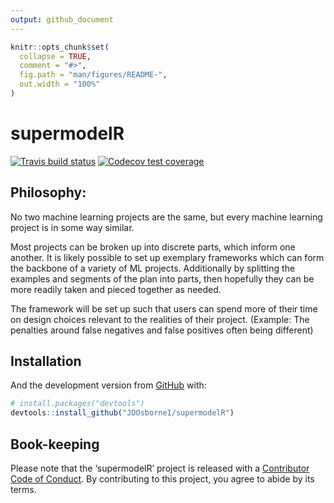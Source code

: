 ```yaml
---
output: github_document
---
```


<!-- README.md is generated from README.Rmd. Please edit that file -->

```r
knitr::opts_chunk$set(
  collapse = TRUE,
  comment = "#>",
  fig.path = "man/figures/README-",
  out.width = "100%"
)
```
# supermodelR

<!-- badges: start -->
[![Travis build status](https://travis-ci.org/JDOsborne1/supermodelR.svg?branch=master)](https://travis-ci.org/JDOsborne1/supermodelR)
[![Codecov test coverage](https://codecov.io/gh/JDOsborne1/supermodelR/branch/master/graph/badge.svg)](https://codecov.io/gh/JDOsborne1/supermodelR?branch=master)
<!-- badges: end -->


## Philosophy: 
No two machine learning projects are the same, but every machine learning project is in some way similar. 

Most projects can be broken up into discrete parts, which inform one another. It is likely possible to set up exemplary frameworks which can form the backbone of a variety of ML projects. Additionally by splitting the examples and segments of the plan into parts, then hopefully they can be more readily taken and pieced together as needed. 

The framework will be set up such that users can spend more of their time on design choices relevant to the realities of their project. (Example: The penalties around false negatives and false positives often being different)


## Installation

And the development version from [GitHub](https://github.com/) with:

``` r
# install.packages("devtools")
devtools::install_github("JDOsborne1/supermodelR")
```

## Book-keeping

Please note that the 'supermodelR' project is released with a
[Contributor Code of Conduct](CODE_OF_CONDUCT.md).
By contributing to this project, you agree to abide by its terms.
